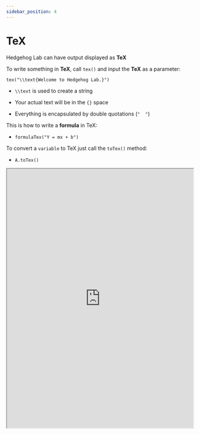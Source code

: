 ```yaml
---
sidebar_position: 4
---
```


# TeX

Hedgehog Lab can have output displayed as **TeX**

To write something in **TeX**, call `tex()` and input the **TeX** as a parameter:

``` tex("\\text{Welcome to Hedgehog Lab.}") ```

- `\\text` is used to create a string

- Your actual text will be in the `{}` space

- Everything is encapsulated by double quotations (`"  "`)

This is how to write a **formula** in TeX:

- `formulaTex("Y = mx + b")`

To convert a `variable` to TeX just call the `toTex()` method:

- `A.toTex()`

<iframe src="https://hlab.app/s/docs/texex2_hbook"
    width="100%"
    height="700px"/>

---

:::tip

Information regarding TeX is widely documented on the Internet.

:::

---